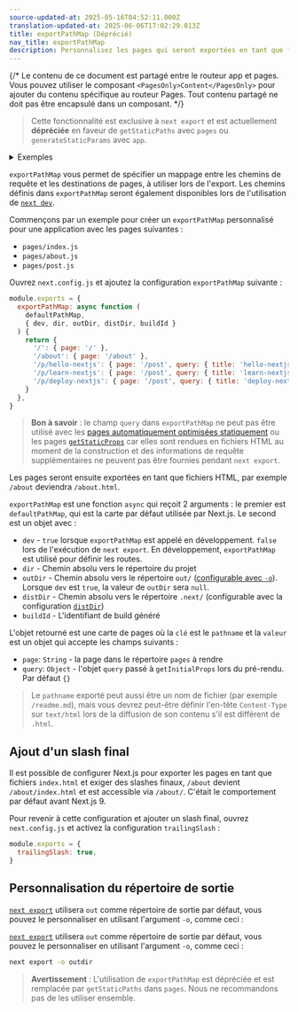 ```yaml
---
source-updated-at: 2025-05-16T04:52:11.000Z
translation-updated-at: 2025-06-06T17:02:29.013Z
title: exportPathMap (Déprécié)
nav_title: exportPathMap
description: Personnalisez les pages qui seront exportées en tant que fichiers HTML lors de l'utilisation de `next export`.
---
```


{/* Le contenu de ce document est partagé entre le routeur app et pages. Vous pouvez utiliser le composant `<PagesOnly>Content</PagesOnly>` pour ajouter du contenu spécifique au routeur Pages. Tout contenu partagé ne doit pas être encapsulé dans un composant. */}

> Cette fonctionnalité est exclusive à `next export` et est actuellement **dépréciée** en faveur de `getStaticPaths` avec `pages` ou `generateStaticParams` avec `app`.

<details>
  <summary>Exemples</summary>
  
- [Export statique](https://github.com/vercel/next.js/tree/canary/examples/with-static-export)

</details>

`exportPathMap` vous permet de spécifier un mappage entre les chemins de requête et les destinations de pages, à utiliser lors de l'export. Les chemins définis dans `exportPathMap` seront également disponibles lors de l'utilisation de [`next dev`](/docs/app/api-reference/cli/next#next-dev-options).

Commençons par un exemple pour créer un `exportPathMap` personnalisé pour une application avec les pages suivantes :

- `pages/index.js`
- `pages/about.js`
- `pages/post.js`

Ouvrez `next.config.js` et ajoutez la configuration `exportPathMap` suivante :

```js filename="next.config.js"
module.exports = {
  exportPathMap: async function (
    defaultPathMap,
    { dev, dir, outDir, distDir, buildId }
  ) {
    return {
      '/': { page: '/' },
      '/about': { page: '/about' },
      '/p/hello-nextjs': { page: '/post', query: { title: 'hello-nextjs' } },
      '/p/learn-nextjs': { page: '/post', query: { title: 'learn-nextjs' } },
      '/p/deploy-nextjs': { page: '/post', query: { title: 'deploy-nextjs' } },
    }
  },
}
```

> **Bon à savoir** : le champ `query` dans `exportPathMap` ne peut pas être utilisé avec les [pages automatiquement optimisées statiquement](/docs/pages/building-your-application/rendering/automatic-static-optimization) ou les pages [`getStaticProps`](/docs/pages/building-your-application/data-fetching/get-static-props) car elles sont rendues en fichiers HTML au moment de la construction et des informations de requête supplémentaires ne peuvent pas être fournies pendant `next export`.

Les pages seront ensuite exportées en tant que fichiers HTML, par exemple `/about` deviendra `/about.html`.

`exportPathMap` est une fonction `async` qui reçoit 2 arguments : le premier est `defaultPathMap`, qui est la carte par défaut utilisée par Next.js. Le second est un objet avec :

- `dev` - `true` lorsque `exportPathMap` est appelé en développement. `false` lors de l'exécution de `next export`. En développement, `exportPathMap` est utilisé pour définir les routes.
- `dir` - Chemin absolu vers le répertoire du projet
- `outDir` - Chemin absolu vers le répertoire `out/` ([configurable avec `-o`](#personnalisation-du-répertoire-de-sortie)). Lorsque `dev` est `true`, la valeur de `outDir` sera `null`.
- `distDir` - Chemin absolu vers le répertoire `.next/` (configurable avec la configuration [`distDir`](/docs/pages/api-reference/next-config-js/distDir))
- `buildId` - L'identifiant de build généré

L'objet retourné est une carte de pages où la `clé` est le `pathname` et la `valeur` est un objet qui accepte les champs suivants :

- `page`: `String` - la page dans le répertoire `pages` à rendre
- `query`: `Object` - l'objet `query` passé à `getInitialProps` lors du pré-rendu. Par défaut `{}`

> Le `pathname` exporté peut aussi être un nom de fichier (par exemple `/readme.md`), mais vous devrez peut-être définir l'en-tête `Content-Type` sur `text/html` lors de la diffusion de son contenu s'il est différent de `.html`.

## Ajout d'un slash final

Il est possible de configurer Next.js pour exporter les pages en tant que fichiers `index.html` et exiger des slashes finaux, `/about` devient `/about/index.html` et est accessible via `/about/`. C'était le comportement par défaut avant Next.js 9.

Pour revenir à cette configuration et ajouter un slash final, ouvrez `next.config.js` et activez la configuration `trailingSlash` :

```js filename="next.config.js"
module.exports = {
  trailingSlash: true,
}
```

## Personnalisation du répertoire de sortie

<AppOnly>

[`next export`](/docs/app/building-your-application/deploying/static-exports) utilisera `out` comme répertoire de sortie par défaut, vous pouvez le personnaliser en utilisant l'argument `-o`, comme ceci :

</AppOnly>

<PagesOnly>

[`next export`](/docs/pages/building-your-application/deploying/static-exports) utilisera `out` comme répertoire de sortie par défaut, vous pouvez le personnaliser en utilisant l'argument `-o`, comme ceci :

</PagesOnly>

```bash filename="Terminal"
next export -o outdir
```

> **Avertissement** : L'utilisation de `exportPathMap` est dépréciée et est remplacée par `getStaticPaths` dans `pages`. Nous ne recommandons pas de les utiliser ensemble.